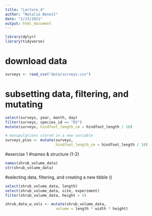 ```yaml
---
title: "Lecture_4"
author: "Natalie Benoit"
date: "2/23/2021"
output: html_document
---
```


```r
library(dplyr)
library(tidyverse)
```

# download data
```r
surveys <- read_csv("data/surveys.csv")
```

# subsetting data, filtering, and mutating
```r
select(surveys, year, month, day)
filter(surveys, species_id == "DS")
mutate(surveys, hindfoot_length_cm = hindfoot_length / 10)

# manupulations stored in a new variable 
surveys_plus <- mutate(surveys,
                       hindfoot_length_cm = hindfoot_length / 10)
```

#exercise 1
#names & structure (1-2)
```r
names(shrub_volume_data)
str(shrub_volume_data)
```

#selecting data, filtering, and creating a new tibble ()
```r
select(shrub_volume_data, length)
select(shrub_volume_data, site, experiment)
filter(shrub_volume_data, height > 5)

shrub_data_w_vols <- mutate(shrub_volume_data,
                       volume = length * width * height)
```



